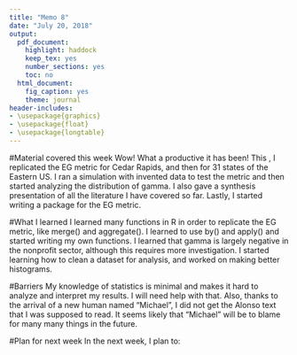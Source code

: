 ```yaml
---
title: "Memo 8"
date: "July 20, 2018"
output: 
  pdf_document:
    highlight: haddock
    keep_tex: yes
    number_sections: yes
    toc: no
  html_document: 
    fig_caption: yes
    theme: journal
header-includes:
- \usepackage{graphics}
- \usepackage{float}
- \usepackage{longtable}
---
```

#Material covered this week
Wow! What a productive \textit{week} it has been! This \textit{week}, I replicated the EG metric for Cedar Rapids, and then for 31 states of the Eastern US. I ran a simulation with invented data to test the metric and then started analyzing the distribution of gamma. I also gave a synthesis presentation of all the literature I have covered so far. Lastly, I started writing a package for the EG metric.

#What I learned
I learned many functions in R in order to replicate the EG metric, like merge() and aggregate(). I learned to use by() and apply() and started writing my own functions. I learned that gamma is largely negative in the nonprofit sector, although this requires more investigation. I started learning how to clean a dataset for analysis, and worked on making better histograms.

#Barriers
My knowledge of statistics is minimal and makes it hard to analyze and interpret my results. I will need help with that. Also, thanks to the arrival of a new human named "Michael", I did not get the Alonso text that I was supposed to read. It seems likely that "Michael" will be to blame for many many things in the future.

#Plan for next week
In the next week, I plan to:
\begin{itemize}
  \item{read Alonso}
  \item{work on my presentation for July 25}
  \item{start interpreting my results with the EG metric}
\end{itemize}
 
